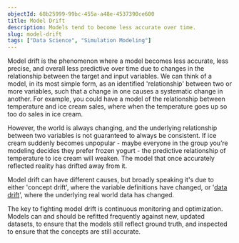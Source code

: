 ```yaml
---
objectId: 68b25999-99bc-455a-a48e-4537390ce600
title: Model Drift
description: Models tend to become less accurate over time.
slug: model-drift
tags: ["Data Science", "Simulation Modeling"]
---
```


Model drift is the phenomenon where a model becomes less accurate, less precise, and overall less predictive over time due to changes in the relationship between the target and input variables. We can think of a model, in its most simple form, as an identified 'relationship' between two or more variables, such that a change in one causes a systematic change in another. For example, you could have a model of the relationship between temperature and ice cream sales, where when the temperature goes up so too do sales in ice cream.

However, the world is always changing, and the underlying relationship between two variables is not guaranteed to always be consistent. If ice cream suddenly becomes unpopular - maybe everyone in the group you’re modeling decides they prefer frozen yogurt - the predictive relationship of temperature to ice cream will weaken. The model that once accurately reflected reality has drifted away from it.

Model drift can have different causes, but broadly speaking it's due to either 'concept drift', where the variable definitions have changed, or '[data drift](/glossary/data-drift)', where the underlying real world data has changed.

The key to fighting model drift is continuous monitoring and optimization. Models can and should be refitted frequently against new, updated datasets, to ensure that the models still reflect ground truth, and inspected to ensure that the concepts are still accurate.
